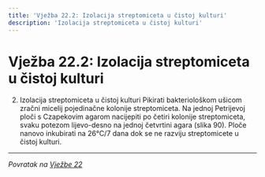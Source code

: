 ```yaml
---
title: 'Vježba 22.2: Izolacija streptomiceta u čistoj kulturi'
description: 'Izolacija streptomiceta u čistoj kulturi'
---
```


# Vježba 22.2: Izolacija streptomiceta u čistoj kulturi

2. Izolacija streptomiceta u čistoj kulturi
Pikirati bakteriološkom ušicom zračni micelij pojedinačne kolonije 
 streptomiceta. Na jednoj Petrijevoj ploči s Czapekovim agarom nacijepiti 
po četiri kolonije streptomiceta, svaku potezom lijevo-desno na jednoj
četvrtini agara (slika 90). Ploče nanovo inkubirati na 26°C/7 dana dok se 
ne razviju streptomicete u čistoj kulturi.

---

*Povratak na [Vježbe 22](/poglavlje-22/vjezbe-22)*



